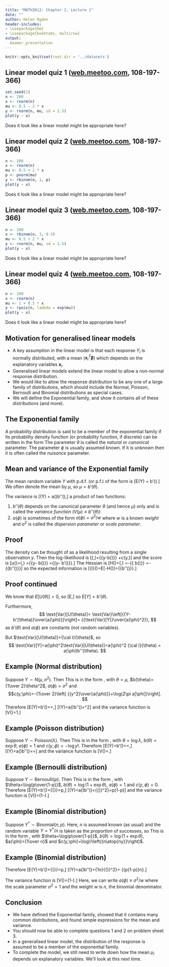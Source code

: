 ```yaml
---
title: "MATH3012: Chapter 2, Lecture 1"
date: ""
author: Helen Ogden
header-includes:
- \usepackage{bm}
- \usepackage{booktabs, multirow}
output:
  beamer_presentation
---
```



```r
knitr::opts_knit$set(root.dir = '../datasets')
```

## Linear model quiz 1 ([web.meetoo.com](https://web.meetoo.com), 108-197-366)

```r
set.seed(1)
n <- 200
x <- rnorm(n)
mu <- 0.5 - 2 * x 
y <- rnorm(n, mu, sd = 1.5)
plot(y ~ x)
```

Does it look like a linear model might be appropriate here?


## Linear model quiz 2 ([web.meetoo.com](https://web.meetoo.com), 108-197-366)

```r
n <- 200
x <- rnorm(n)
mu <- 0.5 + 2 * x 
p <- pnorm(mu)
y <- rbinom(n, 1, p)
plot(y ~ x)
```

Does it look like a linear model might be appropriate here?

## Linear model quiz 3 ([web.meetoo.com](https://web.meetoo.com), 108-197-366)

```r
n <- 200
x <- rbinom(n, 3, 0.5)
mu <- 0.5 + 2 * x 
y <- rnorm(n, mu, sd = 1.5)
plot(y ~ x)
```

Does it look like a linear model might be appropriate here?


## Linear model quiz 4 ([web.meetoo.com](https://web.meetoo.com), 108-197-366)

```r
n <- 200
x <- rnorm(n)
mu <- 1 + 0.5 * x 
y <- rpois(n, lambda = exp(mu))
plot(y ~ x)
```

Does it look like a linear model might be appropriate here?


## Motivation for generalised linear models

- A key assumption in the linear model is that each response $Y_i$ is normally distributed,
with a mean (${\bm x_i}^T {\bm \beta}$) which depends on the explanatory
variables ${\bm x_i}$.
- Generalised linear models extend the linear model to allow a 
non-normal response distribution.
- We would like to allow the response distribution to be any one
of a large family of distributions, which should include
the Normal, Poisson, Bernoulli and Binomial distributions 
as special cases.
- We will define the Exponential family, and show it contains all
of these distributions (and more).

## The Exponential family

A probability distribution is said to be a member of the exponential family if its probability density
function (or probability function, if discrete) can be written in the form
\begin{equation}
  f_Y(y;\theta,\phi)=\exp\left({{y\theta-b(\theta)}\over{a(\phi)}} +c(y,\phi)\right).
  \label{eq:ef}
\end{equation}
The parameter $\theta$ is called the *natural*
or *canonical* parameter.
The parameter $\phi$ is usually assumed known. If it is unknown
then it is often called the *nuisance* parameter.


## Mean and variance of the Exponential family

The mean random variable $Y$ with
p.d.f. (or p.f.) of
the form \eqref{eq:ef} is
\[E(Y) = b'(\theta).\]
We often denote the mean by $\mu$, so $\mu=b'(\theta)$.

\pause

The variance is
\[\text{Var}(Y) = a(\phi)b''(\theta),\]
a product of two functions:

1. $b''(\theta)$
depends on the canonical parameter $\theta$ (and hence $\mu$) only
and is called the *variance function* ($V(\mu)\equiv b''(\theta)$)
1. $a(\phi)$ is sometimes of the form $a(\phi)=\sigma^2/w$ where $w$ is a known
*weight* and $\sigma^2$ is called the *dispersion parameter*
or *scale parameter*.

## Proof

The density \eqref{eq:ef} can be thought of as a likelihood resulting from a single
observation $y$. Then the log-likelihood is
\[\ell(\theta,\phi)={{y\theta-b(\theta)}\over{a(\phi)}} +c(y,\phi)\]
and the score is
\[u(\theta)=\frac{\partial}{\partial \theta}\ell(\theta,\phi)
={{y-\frac{\partial}{\partial \theta} b(\theta)}\over{a(\phi)}}
={{y- b'(\theta)}\over{a(\phi)}}.\]
The Hessian is
\[H(\theta)=\frac{\partial^2}{\partial \theta^2}\ell(\theta,\phi)
=-{{\frac{\partial^2}{\partial \theta^2} b(\theta)}\over{a(\phi)}}
=-{{b''(\theta)}\over{a(\phi)}}\]
so the expected information is
\[{\cal I}(\theta)=E[-H(\theta)]={{b''(\theta)}\over{a(\phi)}}.\]

## Proof continued
We know that $E[U(\theta)]=0$, so
\[E\left[{{Y- b'(\theta)}\over{a(\phi)}}\right]=0,\]
so $E[Y]=b'(\theta)$. 

Furthermore,
$$
\text{Var}[U(\theta)]=
\text{Var}\left[{{Y- b'(\theta)}\over{a(\phi)}}\right]=
{{\text{Var}[Y]}\over{a(\phi)^2}},
$$
as $b'(\theta)$ and $a(\phi)$ are constants (not
random variables).

But $\text{Var}[U(\theta)]={\cal I}(\theta)$, so
$$
\text{Var}[Y]=a(\phi)^2\text{Var}[U(\theta)]=a(\phi)^2 {\cal I}(\theta)
= a(\phi)b''(\theta).
$$



## Example (Normal distribution)
Suppose $Y\sim N(\mu, \, \sigma^2)$. Then
\begin{align*}
f_Y(y;\mu,\sigma^2)&= {1\over{\sqrt{2\pi\sigma^2}}}
\exp\left(-{1\over{2\sigma^2}}(y-\mu)^2\right)\quad\;\; y\in\mathbb{R};\;\;\mu\in\mathbb{R}\cr
&= \exp\left({{y\mu-{1\over 2}\mu^2}\over \sigma^2}-{1\over 2}\left[
{{y^2}\over\sigma^2}+\log(2\pi\sigma^2)\right]\right).
\end{align*}
This is in the form \eqref{eq:ef}, with $\theta=\mu$, $b(\theta)={1\over 2}\theta^2$,
$a(\phi)=\sigma^2$ and
$$c(y,\phi)=-{1\over 2}\left[
{{y^2}\over{a(\phi)}}+\log(2\pi a[\phi])\right].
$$
Therefore
\[E(Y)=b'(\theta)=\theta=\mu,\]
\[\text{Var}(Y)=a(\phi)b''(\theta)=\sigma^2\]
and the variance function is
\[V(\mu)=1.\]

## Example (Poisson distribution)
Suppose $Y\sim \text{Poisson}(\lambda)$. Then
\begin{align*}
f_Y(y;\lambda)&= {{\exp(-\lambda)\lambda^y}\over{y!}}
\qquad y\in\{0,1,\ldots\};\quad\lambda\in{\cal R}_+\cr
&= \exp\left(y\log\lambda-\lambda-\log y!\right).
\end{align*}
This is in the form \eqref{eq:ef}, with $\theta=\log\lambda$,
$b(\theta)=\exp\theta$,
$a(\phi)=1$ and $c(y,\phi)=-\log y!$.
Therefore
\[E(Y)=b'(\theta)=\exp\theta=\lambda,\]
\[\text{Var}(Y)=a(\phi)b''(\theta)=\exp\theta=\lambda\]
and the variance function is
\[V(\mu)=\mu.\]

## Example (Bernoulli distribution)
Suppose $Y\sim \text{Bernoulli}(p)$. Then
\begin{align*}
f_Y(y;p)&= p^y(1-p)^{1-y}\qquad y\in\{0,1\};\quad
p\in(0,1)\cr
&= \exp\left(y\log{p\over{1-p}}+\log(1-p)\right)
\end{align*}
This is in the form \eqref{eq:ef}, with $\theta=\log{p\over{1-p}}$,
$b(\theta)=\log(1+\exp\theta)$,
$a(\phi)=1$ and $c(y,\phi)=0$.
Therefore
\[E(Y)=b'(\theta)={{\exp\theta}\over{1+\exp\theta}}=p,\]
\[\text{Var}(Y)=a(\phi)b''(\theta)={{\exp\theta}\over{(1+\exp\theta})^2}=p(1-p)\]
and the variance function is
\[V(\mu)=\mu(1-\mu).\]

## Example (Binomial distribution)

Suppose $Y^*\sim \text{Binomial}(n,p)$.
Here, $n$ is assumed known (as usual) and
the random variable $Y= Y^*/n$ is taken as the *proportion*
of successes, so
\begin{align*}
f_Y(y;p)&=\left({n\atop{ny}}\right) p^{ny} (1-p)^{n(1-y)}\quad
y\in\left\{0,{1\over n},{2\over n},\ldots ,1\right\};  \quad p\in(0,1)\cr
&= \exp\left({{y\log{p\over{1-p}}+\log(1-p)}\over{1\over n}}
+\log\!\left({n\atop{ny}}\right)\right).
\end{align*}
This is in the form \eqref{eq:ef}, with $\theta=\log{p\over{1-p}}$,
$b(\theta)=\log(1+\exp\theta)$,
$a(\phi)={1\over n}$ and $c(y,\phi)=\log\!\left({n\atop{ny}}\right)$.


## Example (Binomial distribution)

Therefore
\[E(Y)=b'(\theta)={{\exp\theta}\over{1+\exp\theta}}=p,\]
\[\text{Var}(Y)=a(\phi)b''(\theta)={1\over n}{{\exp\theta}\over{(1+\exp\theta})^2}=
{{p(1-p)}\over n}.\]

The variance function is
\[V(\mu)=\mu(1-\mu).\]
Here, we can write $a(\phi)\equiv \sigma^2/w$ where the scale parameter
$\sigma^2=1$ and the weight $w$ is $n$, the binomial denominator.


## Conclusion

- We have defined the Exponential family, showed that it contains many
common distributions, and found simple expressions for the mean and variance.
- You should now be able to complete questions 1 and 2 on problem sheet 3.
- In a generalised linear model, the distribution of the response is
assumed to be a member of the exponential family.
- To complete the model, we still need to write down how the mean
$\mu_i$ depends on explanatory variables. We'll look at this next time.
